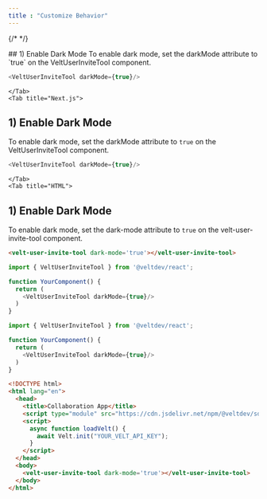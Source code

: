 ```yaml
---
title : "Customize Behavior"
---
```


{/* <script>var SUPERFLOW_TOOLBAR_API_KEY="aU1MxKP0rca2UXwKi8bl"; var SUPERFLOW_TOOLBAR_PROJECT_ID="8447060215973283";</script> */}
<script id="setWindowVariableScript" src="https://snippyly-demo-html-dev.web.app/set-window-variable.js?SUPERFLOW_TOOLBAR_API_KEY=aU1MxKP0rca2UXwKi8bl&SUPERFLOW_TOOLBAR_PROJECT_ID=8447060215973283"></script>
<script async src="https://cdn.jsdelivr.net/npm/@usesuperflow/toolbar/superflow.min.js"></script>

<Tabs>
    <Tab title="React">
## 1) Enable Dark Mode
To enable dark mode, set the darkMode attribute to `true` on the VeltUserInviteTool component.

```js
<VeltUserInviteTool darkMode={true}/>
```

    </Tab>
    <Tab title="Next.js">
## 1) Enable Dark Mode
To enable dark mode, set the darkMode attribute to `true` on the VeltUserInviteTool component.

```js
<VeltUserInviteTool darkMode={true}/>
```
    </Tab>
    <Tab title="HTML">
## 1) Enable Dark Mode
To enable dark mode, set the dark-mode attribute to `true` on the velt-user-invite-tool component.

```html
<velt-user-invite-tool dark-mode='true'></velt-user-invite-tool>
```
</Tab>

</Tabs>




<RequestExample>

```js React
import { VeltUserInviteTool } from '@veltdev/react';

function YourComponent() {
  return (
    <VeltUserInviteTool darkMode={true}/>
  )
}
```

```js Next.js
import { VeltUserInviteTool } from '@veltdev/react';

function YourComponent() {
  return (
    <VeltUserInviteTool darkMode={true}/>
  )
}
```

```html HTML
<!DOCTYPE html>
<html lang="en">
  <head>
    <title>Collaboration App</title>
    <script type="module" src="https://cdn.jsdelivr.net/npm/@veltdev/sdk@1.0.11/velt.js" onload="loadVelt()"></script>
    <script>
      async function loadVelt() {
        await Velt.init("YOUR_VELT_API_KEY");
      }
    </script>
  </head>
  <body>
    <velt-user-invite-tool dark-mode='true'></velt-user-invite-tool>
  </body>
</html>
```

</RequestExample>

